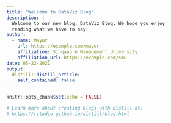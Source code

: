 ```yaml
---
title: "Welcome to DataViz Blog"
description: |
  Welcome to our new blog, DataViz Blog. We hope you enjoy 
  reading what we have to say!
author:
  - name: Mayur 
    url: https://example.com/mayur
    affiliation: Singapore Management University
    affiliation_url: https://example.com/smu
date: 05-22-2021
output:
  distill::distill_article:
    self_contained: false
---
```


```r
knitr::opts_chunk$set(echo = FALSE)

# Learn more about creating blogs with Distill at:
# https://rstudio.github.io/distill/blog.html

```



